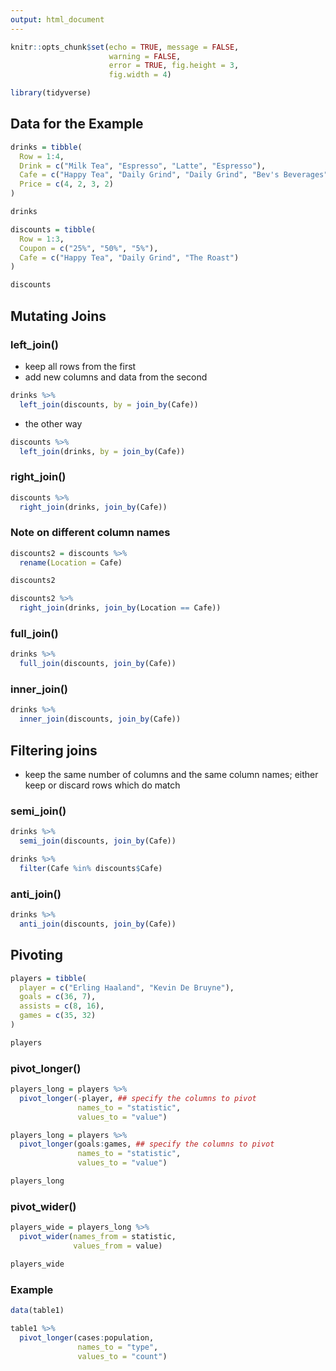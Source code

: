 ```yaml
---
output: html_document
---
```


```r
knitr::opts_chunk$set(echo = TRUE, message = FALSE,
                      warning = FALSE,
                      error = TRUE, fig.height = 3,
                      fig.width = 4)

library(tidyverse)
```

## Data for the Example

```r
drinks = tibble(
  Row = 1:4,
  Drink = c("Milk Tea", "Espresso", "Latte", "Espresso"),
  Cafe = c("Happy Tea", "Daily Grind", "Daily Grind", "Bev's Beverages"),
  Price = c(4, 2, 3, 2)
)

drinks
```

```r
discounts = tibble(
  Row = 1:3,
  Coupon = c("25%", "50%", "5%"),
  Cafe = c("Happy Tea", "Daily Grind", "The Roast")
)

discounts
```

## Mutating Joins

### left_join()

- keep all rows from the first
- add new columns and data from the second

```r
drinks %>% 
  left_join(discounts, by = join_by(Cafe))
```

- the other way

```r
discounts %>% 
  left_join(drinks, by = join_by(Cafe))
```

### right_join()

```r
discounts %>% 
  right_join(drinks, join_by(Cafe))
```

### Note on different column names

```r
discounts2 = discounts %>% 
  rename(Location = Cafe)

discounts2
```

```r
discounts2 %>% 
  right_join(drinks, join_by(Location == Cafe))
```

### full_join()

```r
drinks %>% 
  full_join(discounts, join_by(Cafe))
```

### inner_join()

```r
drinks %>% 
  inner_join(discounts, join_by(Cafe))
```

## Filtering joins

- keep the same number of columns and the same column names; either keep or discard rows which do match

### semi_join()

```r
drinks %>% 
  semi_join(discounts, join_by(Cafe))

drinks %>% 
  filter(Cafe %in% discounts$Cafe)
```

### anti_join()

```r
drinks %>% 
  anti_join(discounts, join_by(Cafe))
```


## Pivoting

```r
players = tibble(
  player = c("Erling Haaland", "Kevin De Bruyne"),
  goals = c(36, 7),
  assists = c(8, 16),
  games = c(35, 32)
)

players
```

### pivot_longer()

```r
players_long = players %>%
  pivot_longer(-player, ## specify the columns to pivot
               names_to = "statistic",
               values_to = "value")

players_long = players %>%
  pivot_longer(goals:games, ## specify the columns to pivot
               names_to = "statistic",
               values_to = "value")

players_long
```

### pivot_wider()

```r
players_wide = players_long %>% 
  pivot_wider(names_from = statistic,
              values_from = value)

players_wide
```

### Example

```r
data(table1)

table1 %>% 
  pivot_longer(cases:population,
               names_to = "type",
               values_to = "count")
```

